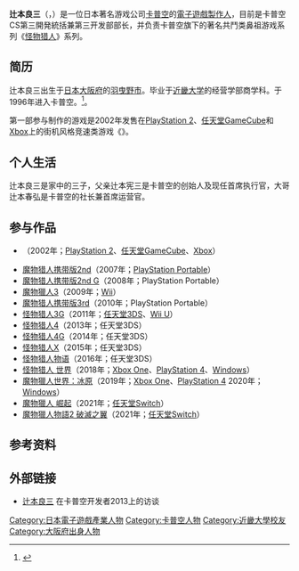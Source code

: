 {{noteTA
|G1=Games
|1=zh-cn:怪物猎人;zh-hant:魔物獵人;
}}
{{Infobox person
| 前綴尊稱   = 
| 姓名       = 辻本良三
| 後綴尊稱   = 
| 圖像       = Ryozo Tsujimoto, May 2016.jpg
| 圖像大小   = 
| 圖像替代   = 
| 圖像說明   = 
| 原文名     = 辻本 良三
| 語系       = 
| 羅馬拼音   = Ryozo Tsujimoto
| 本名       = 
| 英文名     =
| 字         = 
| 號         =  
| 出生名     =
| 出生日期   = {{Birth date and age|1973|10|18}}
| 出生地     = {{日本}}[[大阪府|大阪府]][[羽曳野市|羽曳野市]]
| 受洗       = 
| 失蹤日期   = <!-- {{Disappeared date and age|YYYY|MM|DD|YYYY|MM|DD}} -->
| 失蹤地     = 
| 失蹤情況   = 
| 死亡日期   = <!-- {{Death date and age|YYYY|MM|DD|YYYY|MM|DD}} -->
| 死亡地     = 
| 死因       = 
| 遺體發現地 = 
| 墓地       = 
| 墓地坐標   = <!-- {{Coord|LAT|LONG|display=inline}} -->
| 紀念建築   = 
| 居住地     = 
| 國籍       = 
| 籍貫       = <!-- （僅限部分地區人士使用） -->
| 別名       = 
| 種族       = 
| 語言       = 
| 公民權     = 
| 教育程度   = 
| 母校       = [[近畿大学|近畿大学]]
| 職業       = [[電子遊戲製作人|電子遊戲製作人]]
| 活躍時期   = 
| 僱主       = 
| 組織       = 
| 機構       = 
| 知名原因   = 
| 知名作品   = 
| 風格       = 
| 受影響於   = 
| 影響於     = 
| 家鄉       = 
| 薪金       = 
| 凈資產     = 
| 身高       = 
| 體重       = 
| 髮色       = 
| 瞳色       = 
| 三圍       = 
| 電視節目   = 
| 頭銜       = 
| 頭銜時期   = 
| 前任       = 
| 繼任       = 
| 政黨       = 
| 政治運動   = 
| 競爭者     = 
| 董事會     = 
| 宗教信仰   = 
| 宗派       = 
| 刑事起訴   = 
| 刑事處罰   = 
| 刑事狀況   = 
| 配偶       = 
| 伴侶       = 
| 子女       = 
| 父母       = 父亲：辻本宪三
| 親屬       = 兄：辻本春弘
| 呼號       = 
| 獲獎       = 
| 簽名       = 
| 簽名大小   = 
| 簽名替代   = 
| module     = 
| module2    = 
| module3    = 
| module4    = 
| module5    = 
| module6    = 
| 網站       = <!-- {{URL|www.example.com}} -->
| 腳註       = 
| 寬度       = 
}}
{{Japanese
|japanese=辻本 良三
|kana=つじもと りょうぞう
|romaji=Ryozo Tsujimoto
}}
'''辻本良三'''（{{jpn|j=辻本 良三|hg=つじもと りょうぞう|rm=Ryozo Tsujimoto}}，{{bd|1973年|10月18日||}}）是一位日本著名游戏公司[[卡普空|卡普空]]的[[電子遊戲製作人|電子遊戲製作人]]，目前是卡普空CS第三開発統括兼第三开发部部长，并负责卡普空旗下的著名共鬥类鼻祖游戏系列《[[怪物猎人系列|怪物猎人]]》系列。

== 简历 ==
辻本良三出生于[[日本|日本]][[大阪府|大阪府]]的[[羽曳野市|羽曳野市]]。毕业于[[近畿大学|近畿大学]]的经营学部商学科。于1996年进入卡普空。<ref>{{Cite web|date=2007-03|url=http://www.jp.playstation.com/psworld/interview/200703/|title=PS World｜インタビュー 辻本 良三さん|publisher=Playstation.com|accessdate=2011-12-14|deadurl=yes|archiveurl=https://web.archive.org/web/20090615073630/http://www.jp.playstation.com/psworld/interview/200703/|archivedate=2009-06-15}}</ref>。

第一部参与制作的游戏是2002年发售在[[PlayStation_2|PlayStation 2]]、[[任天堂GameCube|任天堂GameCube]]和[[Xbox|Xbox]]上的街机风格竞速类游戏《{{le|Auto Modellista|Auto Modellista}}》。

== 个人生活 ==
辻本良三是家中的三子，父亲辻本宪三是卡普空的创始人及现任首席执行官，大哥辻本春弘是卡普空的社长兼首席运营官。

== 参与作品 ==
* {{le|Auto Modellista|Auto Modellista}}（2002年；[[PlayStation_2|PlayStation 2]]、[[任天堂GameCube|任天堂GameCube]]、[[Xbox|Xbox]]）
* [[魔物猎人携带版2nd|魔物猎人携带版2nd]]（2007年；[[PlayStation_Portable|PlayStation Portable]]）
* [[魔物猎人携带版2nd_G|魔物猎人携带版2nd G]]（2008年；PlayStation Portable）
* [[魔物獵人3|魔物獵人3]]（2009年；[[Wii|Wii]]）
* [[魔物猎人携带版3rd|魔物猎人携带版3rd]]（2010年；PlayStation Portable）
* [[怪物猎人3G|怪物猎人3G]]（2011年；[[任天堂3DS|任天堂3DS]]、[[Wii_U|Wii U]]）
* [[怪物猎人4|怪物猎人4]]（2013年；任天堂3DS）
* [[怪物猎人4G|怪物猎人4G]]（2014年；任天堂3DS）
* [[怪物猎人X|怪物猎人X]]（2015年；任天堂3DS）
* [[怪物猎人物语|怪物猎人物语]]（2016年；任天堂3DS）
* [[怪物猎人_世界|怪物猎人 世界]]（2018年；[[Xbox_One|Xbox One]]、[[PlayStation_4|PlayStation 4]]、[[Windows|Windows]]）
* [[怪物猎人_世界|魔物獵人世界：冰原]]（2019年；[[Xbox_One|Xbox One]]、[[PlayStation_4|PlayStation 4]] 2020年；[[Windows|Windows]]）
* [[魔物獵人_崛起|魔物獵人 崛起]]（2021年；[[任天堂Switch|任天堂Switch]]）
* [[魔物獵人物語2_破滅之翼|魔物獵人物語2 破滅之翼]]（2021年；[[任天堂Switch|任天堂Switch]]）

== 参考资料 ==
{{reflist}}

== 外部链接 ==
* [http://www.capcom.co.jp/ir/interview/2013/vol01/ 辻本良三] 在卡普空开发者2013上的访谈{{ja}}

{{卡普空}}
{{魔物獵人系列}}

{{DEFAULTSORT:Tsujimoto, Ryozo}}
[[Category:日本電子遊戲產業人物|Category:日本電子遊戲產業人物]]
[[Category:卡普空人物|Category:卡普空人物]]
[[Category:近畿大學校友|Category:近畿大學校友]]
[[Category:大阪府出身人物|Category:大阪府出身人物]]